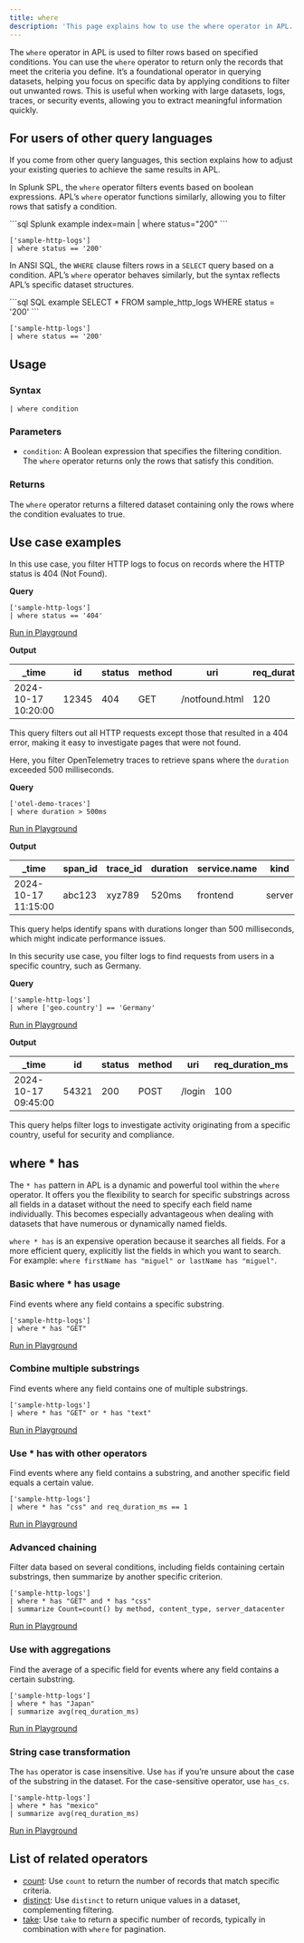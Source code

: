 ```yaml
---
title: where
description: 'This page explains how to use the where operator in APL.'
---
```


The `where` operator in APL is used to filter rows based on specified conditions. You can use the `where` operator to return only the records that meet the criteria you define. It’s a foundational operator in querying datasets, helping you focus on specific data by applying conditions to filter out unwanted rows. This is useful when working with large datasets, logs, traces, or security events, allowing you to extract meaningful information quickly.

## For users of other query languages

If you come from other query languages, this section explains how to adjust your existing queries to achieve the same results in APL.

<AccordionGroup>
<Accordion title="Splunk SPL users">

In Splunk SPL, the `where` operator filters events based on boolean expressions. APL’s `where` operator functions similarly, allowing you to filter rows that satisfy a condition.

<CodeGroup>
```sql Splunk example
index=main | where status="200"
```

```kusto APL equivalent
['sample-http-logs']
| where status == '200'
```
</CodeGroup>

</Accordion>
<Accordion title="ANSI SQL users">

In ANSI SQL, the `WHERE` clause filters rows in a `SELECT` query based on a condition. APL’s `where` operator behaves similarly, but the syntax reflects APL’s specific dataset structures.

<CodeGroup>
```sql SQL example
SELECT * FROM sample_http_logs WHERE status = '200'
```

```kusto APL equivalent
['sample-http-logs']
| where status == '200'
```
</CodeGroup>

</Accordion>
</AccordionGroup>

## Usage

### Syntax

```kusto
| where condition
```

### Parameters

- `condition`: A Boolean expression that specifies the filtering condition. The `where` operator returns only the rows that satisfy this condition.

### Returns

The `where` operator returns a filtered dataset containing only the rows where the condition evaluates to true.

## Use case examples

<Tabs>
<Tab title="Log analysis">

In this use case, you filter HTTP logs to focus on records where the HTTP status is 404 (Not Found).

**Query**

```kusto
['sample-http-logs']
| where status == '404'
```

[Run in Playground](https://play.axiom.co/axiom-play-qf1k/query?initForm=%7B%22apl%22%3A%22%5B'sample-http-logs'%5D%20%7C%20where%20status%20%3D%3D%20'404'%22%7D)

**Output**

| _time              | id   | status | method | uri           | req_duration_ms | geo.city  | geo.country |
|--------------------|------|--------|--------|---------------|-----------------|-----------|-------------|
| 2024-10-17 10:20:00| 12345| 404    | GET    | /notfound.html| 120             | Seattle   | US          |

This query filters out all HTTP requests except those that resulted in a 404 error, making it easy to investigate pages that were not found.

</Tab>
<Tab title="OpenTelemetry traces">

Here, you filter OpenTelemetry traces to retrieve spans where the `duration` exceeded 500 milliseconds.

**Query**

```kusto
['otel-demo-traces']
| where duration > 500ms
```

[Run in Playground](https://play.axiom.co/axiom-play-qf1k/query?initForm=%7B%22apl%22%3A%22%5B'otel-demo-traces'%5D%20%7C%20where%20duration%20%3E%20500ms%22%7D)

**Output**

| _time              | span_id  | trace_id | duration | service.name      | kind    | status_code |
|--------------------|----------|----------|----------|-------------------|---------|-------------|
| 2024-10-17 11:15:00| abc123   | xyz789   | 520ms    | frontend           | server  | OK          |

This query helps identify spans with durations longer than 500 milliseconds, which might indicate performance issues.

</Tab>
<Tab title="Security logs">

In this security use case, you filter logs to find requests from users in a specific country, such as Germany.

**Query**

```kusto
['sample-http-logs']
| where ['geo.country'] == 'Germany'
```

[Run in Playground](https://play.axiom.co/axiom-play-qf1k/query?initForm=%7B%22apl%22%3A%22%5B'sample-http-logs'%5D%20%7C%20where%20%5B'geo.country'%5D%20%3D%3D%20'Germany'%22%7D)

**Output**

| _time              | id   | status | method | uri           | req_duration_ms | geo.city  | geo.country |
|--------------------|------|--------|--------|---------------|-----------------|-----------|-------------|
| 2024-10-17 09:45:00| 54321| 200    | POST   | /login        | 100             | Berlin    | Germany     |

This query helps filter logs to investigate activity originating from a specific country, useful for security and compliance.

</Tab>
</Tabs>

## where * has

The `* has` pattern in APL is a dynamic and powerful tool within the `where` operator. It offers you the flexibility to search for specific substrings across all fields in a dataset without the need to specify each field name individually. This becomes especially advantageous when dealing with datasets that have numerous or dynamically named fields.

`where * has` is an expensive operation because it searches all fields. For a more efficient query, explicitly list the fields in which you want to search. For example: `where firstName has "miguel" or lastName has "miguel"`.

### Basic where * has usage

Find events where any field contains a specific substring.

```kusto
['sample-http-logs'] 
| where * has "GET"
```

[Run in Playground](https://play.axiom.co/axiom-play-qf1k/query?initForm=%7B%22apl%22%3A%22%5B%27sample-http-logs%27%5D%5Cn%7C%20where%20%2A%20has%20%5C%22GET%5C%22%22%7D&queryOptions=%7B%22quickRange%22%3A%2230d%22%7D)

### Combine multiple substrings

Find events where any field contains one of multiple substrings.

```kusto
['sample-http-logs'] 
| where * has "GET" or * has "text"
```

[Run in Playground](https://play.axiom.co/axiom-play-qf1k/query?initForm=%7B%22apl%22%3A%22%5B%27sample-http-logs%27%5D%5Cn%7C%20where%20%2A%20has%20%5C%22GET%5C%22%20or%20%2A%20has%20%5C%22text%5C%22%22%7D&queryOptions=%7B%22quickRange%22%3A%2230d%22%7D)

### Use * has with other operators

Find events where any field contains a substring, and another specific field equals a certain value.

```kusto
['sample-http-logs'] 
| where * has "css" and req_duration_ms == 1
```

[Run in Playground](https://play.axiom.co/axiom-play-qf1k/query?initForm=%7B%22apl%22%3A%22%5B%27sample-http-logs%27%5D%5Cn%7C%20where%20%2A%20has%20%5C%22css%5C%22%20and%20req_duration_ms%20%3D%3D%201%22%7D&queryOptions=%7B%22quickRange%22%3A%2230d%22%7D)

### Advanced chaining

Filter data based on several conditions, including fields containing certain substrings, then summarize by another specific criterion.

```kusto
['sample-http-logs']
| where * has "GET" and * has "css"
| summarize Count=count() by method, content_type, server_datacenter
```

[Run in Playground](https://play.axiom.co/axiom-play-qf1k/query?initForm=%7B%22apl%22%3A%22%5B%27sample-http-logs%27%5D%5Cn%7C%20where%20%2A%20has%20%5C%22GET%5C%22%20and%20%2A%20has%20%5C%22css%5C%22%5Cn%7C%20summarize%20Count%3Dcount%28%29%20by%20method%2C%20content_type%2C%20server_datacenter%22%7D&queryOptions=%7B%22quickRange%22%3A%2230d%22%7D)

### Use with aggregations

Find the average of a specific field for events where any field contains a certain substring.

```kusto
['sample-http-logs']
| where * has "Japan"
| summarize avg(req_duration_ms)
```

[Run in Playground](https://play.axiom.co/axiom-play-qf1k/query?initForm=%7B%22apl%22%3A%22%5B%27sample-http-logs%27%5D%5Cn%7C%20where%20%2A%20has%20%5C%22Japan%5C%22%5Cn%7C%20summarize%20avg%28req_duration_ms%29%22%7D&queryOptions=%7B%22quickRange%22%3A%2230d%22%7D)

### String case transformation

The `has` operator is case insensitive. Use `has` if you’re unsure about the case of the substring in the dataset. For the case-sensitive operator, use `has_cs`.

```kusto
['sample-http-logs']
| where * has "mexico"
| summarize avg(req_duration_ms)
```

[Run in Playground](https://play.axiom.co/axiom-play-qf1k/query?initForm=%7B%22apl%22%3A%22%5B%27sample-http-logs%27%5D%5Cn%7C%20where%20%2A%20has%20%5C%22mexico%5C%22%5Cn%7C%20summarize%20avg%28req_duration_ms%29%22%7D&queryOptions=%7B%22quickRange%22%3A%2230d%22%7D)

## List of related operators

- [count](/apl/tabular-operators/count-operator): Use `count` to return the number of records that match specific criteria.
- [distinct](/apl/tabular-operators/distinct-operator): Use `distinct` to return unique values in a dataset, complementing filtering.
- [take](/apl/tabular-operators/take-operator): Use `take` to return a specific number of records, typically in combination with `where` for pagination.
